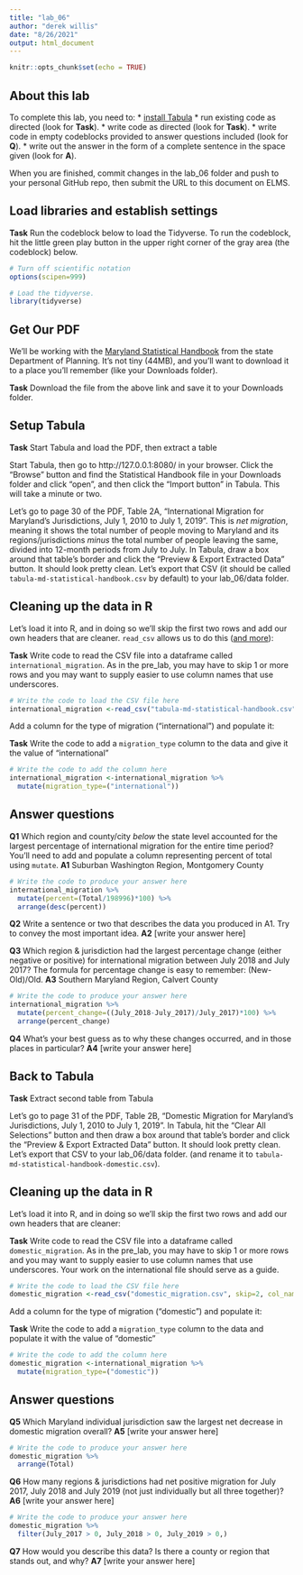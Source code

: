 ```yaml
---
title: "lab_06"
author: "derek willis"
date: "8/26/2021"
output: html_document
---
```


```r
knitr::opts_chunk$set(echo = TRUE)
```

## About this lab

To complete this lab, you need to:
* [install Tabula](https://tabula.technology/)
* run existing code as directed (look for **Task**).
* write code as directed (look for **Task**).
* write code in empty codeblocks provided to answer questions included (look for **Q**).
* write out the answer in the form of a complete sentence in the space given (look for **A**).

When you are finished, commit changes in the lab_06 folder and push to your personal GitHub repo, then submit the URL to this document on ELMS.

## Load libraries and establish settings

**Task** Run the codeblock below to load the Tidyverse. To run the codeblock, hit the little green play button in the upper right corner of the gray area (the codeblock) below.

```r
# Turn off scientific notation
options(scipen=999)

# Load the tidyverse.
library(tidyverse)
```

## Get Our PDF

We'll be working with the [Maryland Statistical Handbook](https://planning.maryland.gov/MSDC/Documents/md-statistical-handbook.pdf) from the state Department of Planning. It's not tiny (44MB), and you'll want to download it to a place you'll remember (like your Downloads folder).

**Task** Download the file from the above link and save it to your Downloads folder.

## Setup Tabula

**Task** Start Tabula and load the PDF, then extract a table

Start Tabula, then go to http://127.0.0.1:8080/ in your browser. Click the "Browse" button and find the Statistical Handbook file in your Downloads folder and click "open", and then click the "Import button" in Tabula. This will take a minute or two.

Let's go to page 30 of the PDF, Table 2A, "International Migration for Maryland's Jurisdictions, July 1, 2010 to July 1, 2019". This is _net migration_, meaning it shows the total number of people moving to Maryland and its regions/jurisdictions _minus_ the total number of people leaving the same, divided into 12-month periods from July to July. In Tabula, draw a box around that table's border and click the "Preview & Export Extracted Data" button. It should look pretty clean. Let's export that CSV (it should be called `tabula-md-statistical-handbook.csv` by default) to your lab_06/data folder.

## Cleaning up the data in R

Let's load it into R, and in doing so we'll skip the first two rows and add our own headers that are cleaner. `read_csv` allows us to do this ([and more](https://readr.tidyverse.org/reference/read_delim.html)):

**Task** Write code to read the CSV file into a dataframe called `international_migration`. As in the pre_lab, you may have to skip 1 or more rows and you may want to supply easier to use column names that use underscores.

```r
# Write the code to load the CSV file here
international_migration <-read_csv("tabula-md-statistical-handbook.csv", skip=2, col_names=c("State_Jurisdiction", "July_2011", "July_2012", "July_2013", "July_2014", "July_2015", "July_2016", "July_2017", "July_2018", "July_2019", "Total"))

```

Add a column for the type of migration ("international") and populate it:

**Task** Write the code to add a `migration_type` column to the data and give it the value of "international"

```r
# Write the code to add the column here
international_migration <-international_migration %>%
  mutate(migration_type=("international"))
```

## Answer questions

**Q1** Which region and county/city _below_ the state level accounted for the largest percentage of international migration for the entire time period? You'll need to add and populate a column representing percent of total using `mutate`.
**A1** Suburban Washington Region, Montgomery County

```r
# Write the code to produce your answer here
international_migration %>%
  mutate(percent=(Total/198996)*100) %>%
  arrange(desc(percent))
```

**Q2** Write a sentence or two that describes the data you produced in A1. Try to convey the most important idea.
**A2** [write your answer here]

**Q3** Which region & jurisdiction had the largest percentage change (either negative or positive) for international migration between July 2018 and July 2017? The formula for percentage change is easy to remember: (New-Old)/Old.
**A3** Southern Maryland Region, Calvert County

```r
# Write the code to produce your answer here
international_migration %>%
  mutate(percent_change=((July_2018-July_2017)/July_2017)*100) %>%
  arrange(percent_change)
```

**Q4** What's your best guess as to why these changes occurred, and in those places in particular?
**A4** [write your answer here]


## Back to Tabula

**Task** Extract second table from Tabula

Let's go to page 31 of the PDF, Table 2B, "Domestic Migration for Maryland's Jurisdictions, July 1, 2010 to July 1, 2019". In Tabula, hit the "Clear All Selections" button and then draw a box around that table's border and click the "Preview & Export Extracted Data" button. It should look pretty clean. Let's export that CSV to your lab_06/data folder. (and rename it to `tabula-md-statistical-handbook-domestic.csv`).

## Cleaning up the data in R

Let's load it into R, and in doing so we'll skip the first two rows and add our own headers that are cleaner:

**Task** Write code to read the CSV file into a dataframe called `domestic_migration`. As in the pre_lab, you may have to skip 1 or more rows and you may want to supply easier to use column names that use underscores. Your work on the international file should serve as a guide.

```r
# Write the code to load the CSV file here
domestic_migration <-read_csv("domestic_migration.csv", skip=2, col_names=c("State_Jurisdiction", "July_2011", "July_2012", "July_2013", "July_2014", "July_2015", "July_2016", "July_2017", "July_2018", "July_2019", "Total"))
```

Add a column for the type of migration ("domestic") and populate it:

**Task** Write the code to add a `migration_type` column to the data and populate it with the value of "domestic"

```r
# Write the code to add the column here
domestic_migration <-international_migration %>%
  mutate(migration_type=("domestic"))
```

## Answer questions
**Q5** Which Maryland individual jurisdiction saw the largest net decrease in domestic migration overall?
**A5** [write your answer here]

```r
# Write the code to produce your answer here
domestic_migration %>%
  arrange(Total)
```

**Q6** How many regions & jurisdictions had net positive migration for July 2017, July 2018 and July 2019 (not just individually but all three together)?
**A6** [write your answer here]

```r
# Write the code to produce your answer here
domestic_migration %>%
  filter(July_2017 > 0, July_2018 > 0, July_2019 > 0,)
```

**Q7** How would you describe this data? Is there a county or region that stands out, and why?
**A7** [write your answer here]

